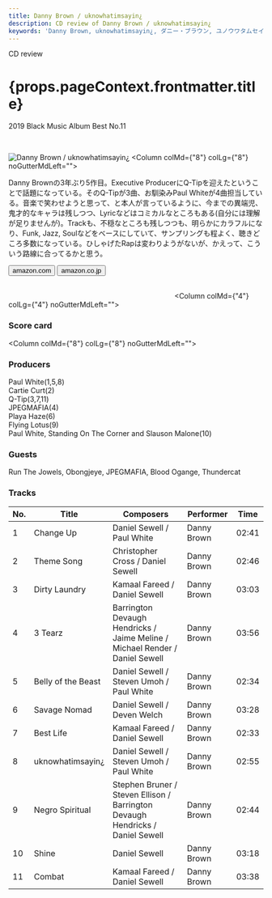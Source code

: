 ```yaml
---
title: Danny Brown / uknowhatimsayin¿ 
description: CD review of Danny Brown / uknowhatimsayin¿ 
keywords: 'Danny Brown, uknowhatimsayin¿, ダニー・ブラウン, ユノウワタムセイン¿, ユノウワタムセイン'
---
```




<p className="largeP">CD review</p>
<h1 className="h1--no--margin">{props.pageContext.frontmatter.title}</h1>
<p className="largeP"><Link to="/best50/2019/">2019 Black Music Album Best No.11</Link></p>

<br/>
<Row  className="image-card-group">
	<Column colMd={"4"} colLg={"4"} noGutterMdLeft="">
       <ImageCard>

![Danny Brown / uknowhatimsayin¿ ](../../images/cd/dannybrown4L.jpg) 
</ImageCard>
	</Column>
	<Column colMd={"8"} colLg={"8"} noGutterMdLeft="">
		<p>
			Danny Brownの3年ぶり5作目。Executive ProducerにQ-Tipを迎えたということで話題になっている。そのQ-Tipが3曲、お馴染みPaul Whiteが4曲担当している。音楽で笑わせようと思って、と本人が言っているように、今までの異端児、鬼才的なキャラは残しつつ、Lyricなどはコミカルなところもある(自分には理解が足りませんが)。Trackも、不穏なところも残しつつも、明らかにカラフルになり、Funk, Jazz, Soulなどをベースにしていて、サンプリングも程よく、聴きどころ多数になっている。ひしゃげたRapは変わりようがないが、かえって、こういう路線に合ってるかと思う。
		</p>
		<div>
	  <Button href="https://amzn.to/3eHNAI7" kind="primary" size="small" renderIcon={ArrowUpRight24}>
      amazon.com
    </Button>
    <Button href="https://amzn.to/3eGnXr7" kind="secondary" size="small" renderIcon={ArrowUpRight24}>
      amazon.co.jp
    </Button>
		</div>
		<a style="display:inline-block;overflow:hidden;background:url(https://linkmaker.itunes.apple.com/ja-jp/lockup.svg?releaseDate=2019-11-22&kind=album&bubble=apple_music&style=mono-black) no-repeat;width:180px;height:45px;" href="https://geo.music.apple.com/jp/album/uknowhatimsayin/1477589375?mt=1&app=music&ls=1&at=11lcug"></a>
		<a style="display:inline-block;overflow:hidden;background:url(https://linkmaker.itunes.apple.com/ja-jp/badge-lrg.svg?releaseDate=2019-11-22T00:00:00Z&kind=album&bubble=itunes_music) no-repeat;width:140px;height:45px;" href="https://geo.music.apple.com/jp/album/uknowhatimsayin/1477589375?app=itunes&at=11lcug"></a>
	</Column>
</Row>
<Row >
	<Column colMd={"4"} colLg={"4"} noGutterMdLeft="">
		<div>
    	<h3>Score card</h3>
			<SliderJS1 value="1" />
    	<SliderJS2 value="2" />
			<SliderJS3 value="2" />
    	<SliderJS4 value="9" />
		</div>
	</Column>
	<Column colMd={"8"} colLg={"8"} noGutterMdLeft="">
		<div>
			<h3>Producers</h3>
			<p>
				Paul White(1,5,8)
				<br/>Cartie Curt(2)
				<br/>Q-Tip(3,7,11)
				<br/>JPEGMAFIA(4)
				<br/>Playa Haze(6)
				<br/>Flying Lotus(9)
				<br/>Paul White, Standing On The Corner and Slauson Malone(10)
			</p>
			<h3>Guests</h3>
			<p>
				Run The Jowels, Obongjeye, JPEGMAFIA, Blood Ogange, Thundercat
			</p>
		</div>
	</Column>
</Row>

<h3>Tracks</h3>

| No. |	 Title             |	 Composers                                                                  | Performer   |	 Time |
| --- |	------------------ | ------------------------------------------------------------------------------ | ----------- | ----- |
| 1	  |	Change Up          | Daniel Sewell / Paul White                                                    	| Danny Brown |	02:41 |
| 2	  |	Theme Song         | Christopher Cross / Daniel Sewell                                             	| Danny Brown |	02:46 |
| 3	  |	Dirty Laundry      | Kamaal Fareed / Daniel Sewell                                                 	| Danny Brown |	03:03 |
| 4	  |	3 Tearz            | Barrington Devaugh Hendricks / Jaime Meline / Michael Render / Daniel Sewell  	| Danny Brown |	03:56 |
| 5	  |	Belly of the Beast | Daniel Sewell / Steven Umoh / Paul White                                      	| Danny Brown |	02:34 |
| 6	  |	Savage Nomad       | Daniel Sewell / Deven Welch                                                   	| Danny Brown |	03:28 |
| 7	  |	Best Life          | Kamaal Fareed / Daniel Sewell                                                 	| Danny Brown |	02:33 |
| 8	  |	uknowhatimsayin¿   | Daniel Sewell / Steven Umoh / Paul White                                      	| Danny Brown |	02:55 |
| 9	  |	Negro Spiritual    | Stephen Bruner / Steven Ellison / Barrington Devaugh Hendricks / Daniel Sewell	| Danny Brown |	02:44 |
| 10  |	Shine              | Daniel Sewell                                                                 	| Danny Brown |	03:18 |
| 11  |	Combat             | Kamaal Fareed / Daniel Sewell                                                 	| Danny Brown |	03:38 | 